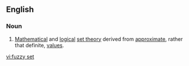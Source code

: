 ==English==
{{wikipedia}}
===Noun===
{{en-noun|sg=[[fuzzy]] [[set]]}}

# [[Mathematical]] and [[logical]] [[set theory]] derived from [[approximate]], rather that definite, [[value]]s.

[[vi:fuzzy set]]